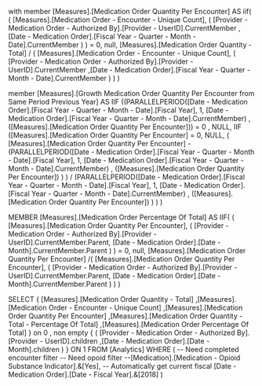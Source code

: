 


with member
[Measures].[Medication Order Quantity Per Encounter] AS 
iif(
	(
		[Measures].[Medication Order - Encounter - Unique Count], 
		(
			[Provider - Medication Order - Authorized By].[Provider - UserID].CurrentMember
			,[Date - Medication Order].[Fiscal Year - Quarter - Month - Date].CurrentMember 
		)
	) = 0,
	null,
	[Measures].[Medication Order Quantity - Total] / 
	( 
		[Measures].[Medication Order - Encounter - Unique Count], 
		(
			[Provider - Medication Order - Authorized By].[Provider - UserID].CurrentMember
			,[Date - Medication Order].[Fiscal Year - Quarter - Month - Date].CurrentMember 
		)
	)
)

member [Measures].[Growth Medication Order Quantity Per Encounter from Same Period Previous Year] AS 
IIF ((PARALLELPERIOD([Date - Medication Order].[Fiscal Year - Quarter - Month - Date].[Fiscal Year], 1, [Date - Medication Order].[Fiscal Year - Quarter - Month - Date].CurrentMember) , ([Measures].[Medication Order Quantity Per Encounter])) = 0  , NULL,
    IIF ([Measures].[Medication Order Quantity Per Encounter] = 0, NULL,
            (
            [Measures].[Medication Order Quantity Per Encounter] - 
            (PARALLELPERIOD([Date - Medication Order].[Fiscal Year - Quarter - Month - Date].[Fiscal Year], 1, [Date - Medication Order].[Fiscal Year - Quarter - Month - Date].CurrentMember) , ([Measures].[Medication Order Quantity Per Encounter])
                            )
            )
            / (PARALLELPERIOD([Date - Medication Order].[Fiscal Year - Quarter - Month - Date].[Fiscal Year], 1, [Date - Medication Order].[Fiscal Year - Quarter - Month - Date].CurrentMember) , ([Measures].[Medication Order Quantity Per Encounter])
            )
        )
) 


MEMBER [Measures].[Medication Order Percentage Of Total]
 AS 
IIF(
	(
		[Measures].[Medication Order Quantity Per Encounter], 
		(
			[Provider - Medication Order - Authorized By].[Provider - UserID].CurrentMember.Parent,
			[Date - Medication Order].[Date - Month].CurrentMember.Parent
		)
	) = 0, 
	null,
	[Measures].[Medication Order Quantity Per Encounter]
	/(
		[Measures].[Medication Order Quantity Per Encounter], 
		(
			[Provider - Medication Order - Authorized By].[Provider - UserID].CurrentMember.Parent,
			[Date - Medication Order].[Date - Month].CurrentMember.Parent
		)
	)
)


SELECT 
{
[Measures].[Medication Order Quantity - Total]
,[Measures].[Medication Order - Encounter - Unique Count]
,[Measures].[Medication Order Quantity Per Encounter]
,[Measures].[Medication Order Quantity - Total - Percentage Of Total]
,[Measures].[Medication Order Percentage Of Total]
} on 0
, non empty 
{
(
[Provider - Medication Order - Authorized By].[Provider - UserID].children
,[Date - Medication Order].[Date - Month].children
)
} ON 1
FROM 
	[Analytics] 
WHERE 
(
-- Need completed encounter filter
-- Need opoid filter
--[Medication].[Medication - Opioid Substance Indicator].&[Yes],
-- Automatically get current fiscal
[Date - Medication Order].[Date - Fiscal Year].&[2018]
)


